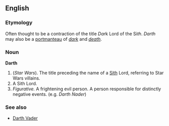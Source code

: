 ==English==

===Etymology===
Often thought to be a contraction of the title ''Dar''k Lord of the Si''th''. ''Darth'' may also be a [[portmanteau]] of ''[[dark]]'' and ''[[death]]''.

===Noun===
'''Darth'''

#(''Star Wars''). The title preceding the name of a [[Sith]] Lord, referring to Star Wars villains.
#A Sith Lord.
#''Figurative.'' A frightening evil person.  A person responsible for distinctly negative events. (e.g. ''Darth Nader'')

===See also===
*[[Darth Vader]]